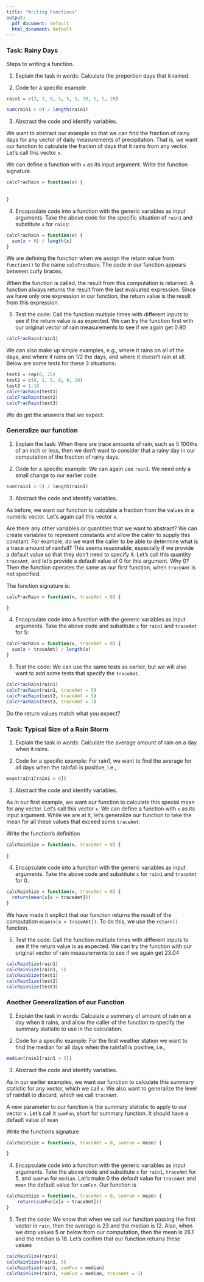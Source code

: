 ```yaml
---
title: "Writing Functions"
output:
  pdf_document: default
  html_document: default
---
```


### Task: Rainy Days

Steps to writing a function.

1. Explain the task in words: Calculate the proportion days that it rained.

2. Code for a specific example

```r
rain1 = c(3, 2, 0, 5, 5, 5, 20, 5, 5, 20)

sum(rain1 > 0) / length(rain1)
```

3. Abstract the code and identify variables.

We want to abstract our example so that we can find the fraction of rainy days for any vector of daily measurements of precipitation. 
That is, we want our function to calculate the fracion of days that it rains from any vector. 
Let's call this vector `x`. 

We can define a function with `x` as its input argument. Write the function
signature.

```r
calcFracRain = function(x) {
  
  
}
```



4. Encapsulate code into a function with the generic variables as input arguments. Take the above code for the specific situation of `rain1` and substitute `x` for `rain1`:


```r
calcFracRain = function(x) {
  sum(x > 0) / length(x) 
}
```

We are defining the function when we assign the return
value from `function()` to the name `calcFracRain`. The code in our function appears between curly braces. 

When the function is called, the result from this computation is returned. A function always returns the result from the last evaluated expression.  Since we have only one expression in our function, the return value is the result from this expression.

5. Test the code: Call the function multiple times with different inputs to see if the return value is as expected. We can try the function first with our original vector of rain measurements to see if we again get 0.90


```r
calcFracRain(rain1)
```

We can also make up simple examples, e.g., where it rains on all of the days, and where it rains on 1/2 the days, and where it doesn't rain at all. Below are some tests for these 3 situations:

```r
test1 = rep(0, 25)
test2 = c(0, 1, 5, 0, 0, 10)
test3 = 1:10
calcFracRain(test1)
calcFracRain(test2)
calcFracRain(test3)
```

We do get the answers that we expect. 


### Generalize our function

1. Explain the task: When there are trace amounts of rain, such as 5 100ths of an inch or less, then we don't want to consider that a rainy day in our computation of the fraction of rainy days. 


2. Code for a specific example: We can again use `rain1`. 
We need only a small change to our earlier code.

```r
sum(rain1 > 5) / length(rain1)
```

3. Abstract the code and identify variables.

As before, we want our function to calculate a fraction from the values in a numeric vector.  Let's again call this vector `x`.

Are there any other variables or quantities that we want to abstract?  We can create variables to represent constants and allow the caller to supply this constant. For example, do we want the caller to be able to determine what is a trace amount of rainfall? This seems reasonable, especially if we provide a default value so that they don't need to specify it. Let's call this quantity `traceAmt`, and let's provide a default value of 0 for this argument. Why 0? Then the function operates the same as our first function, when `traceAmt` is not specified. 

The function signature is: 

```r
calcFracRain = function(x, traceAmt = 0) {

}
```



4. Encapsulate code into a function with the generic variables as input arguments. Take the above code and substitute `x` for `rain1` and `traceAmt` for 5:


```r
calcFracRain = function(x, traceAmt = 0) {
  sum(x > traceAmt) / length(x) 
}
```


5. Test the code: We can use the same tests as earlier, but we will also want to add some tests that specify the `traceAmt`. 

```r
calcFracRain(rain1)
calcFracRain(rain1, traceAmt = 5)
calcFracRain(test2, traceAmt = 5)
calcFracRain(test3, traceAmt = 7)
```

Do the return values match what you expect?

### Task: Typical Size of a Rain Storm

1. Explain the task in words: Calculate the average amount of rain on a day when it rains. 

2. Code for a specific example: For rain1, we want to find the average for all days when the rainfall is positive, i.e., 

```r
mean(rain1[rain1 > 0])
```

3. Abstract the code and identify variables.

As in our first example, we want our function to calculate this special mean for any vector. Let's call this vector `x`. We can define a function with `x` as its input argument. While we are at it, let's generalize our function to take the mean for all these values that exceed some `traceAmt`.

Write the function's definition

```r
calcRainSize = function(x, traceAmt = 0) {
 
}
```



4. Encapsulate code into a function with the generic variables as input arguments. Take the above code and substitute `x` for `rain1` and `traceAmt` for 0.


```r
calcRainSize = function(x, traceAmt = 0) {
  return(mean(x[x > traceAmt]))
}
```

We have made it explicit that our function returns the result of the computation `mean(x[x > traceAmt])`. To do this, we use the `return()` function. 

5. Test the code: Call the function multiple times with different inputs to see if the return value is as expected. We can try the function with our original vector of rain measurements to see if we again get 23.04


```r
calcRainSize(rain1)
calcRainSize(rain1, 5)
calcRainSize(test1)
calcRainSize(test2)
calcRainSize(test3)
```




### Another Generalization of our Function


1. Explain the task in words: Calculate a summary of amount of rain on a day when it rains, and allow the caller of the function to specify the summary statistic to use in the calculation.

2. Code for a specific example: For the first weather station we want to find the median for all days when the rainfall is positive, i.e., 

```r
median(rain1[rain1 > 5])
```

 
3. Abstract the code and identify variables.

As in our earlier examples, we want our function to calculate this summary statistic for any vector, which we call `x`. We also want to generalize the level of rainfall to discard, which we call `traceAmt`. 

A new parameter to our function is the summary statistic to apply to our vector `x`. Let's call it `sumFun`, short for summary function. It should 
have a default value of `mean`

Write the functions signature
```r
calcRainSize = function(x, traceAmt = 0, sumFun = mean) {

}
```



4. Encapsulate code into a function with the generic variables as input arguments. Take the above code and substitute `x` for `rain1`, `traceAmt` for 5, and `sumFun` for `median`. Let's make 0 the default value for `traceAmt` and `mean` the default value for `sumFun`. Our function is


```r
calcRainSize = function(x, traceAmt = 0, sumFun = mean) {
    return(sumFun(x[x > traceAmt]))
}
```



5. Test the code: We know that when we call our function passing the first vector in `rain`, then the average is 23 and the median is 12. Also, when we drop values 5 or below from our computation, then the mean is 26.1 and the median is 18. Let's confirm that our function returns these values


```r
calcRainSize(rain1)
calcRainSize(rain1, 5)
calcRainSize(rain1, sumFun = median)
calcRainSize(rain1, sumFun = median, traceAmt = 5)
```

